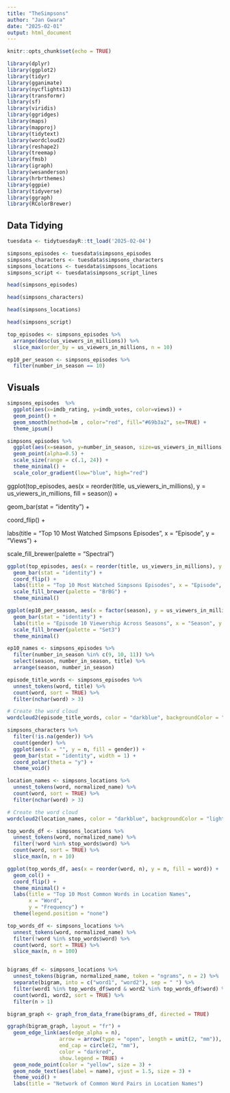 ```yaml
---
title: "TheSimpsons"
author: "Jan Gwara"
date: "2025-02-01"
output: html_document
---
```


```r
knitr::opts_chunk$set(echo = TRUE)
```

```r
library(dplyr)
library(ggplot2)
library(tidyr)
library(gganimate)
library(nycflights13)
library(transformr)
library(sf)
library(viridis)
library(ggridges)
library(maps)
library(mapproj)
library(tidytext)
library(wordcloud2)
library(reshape2)
library(treemap)
library(fmsb)
library(igraph)
library(wesanderson)
library(hrbrthemes)
library(ggpie)
library(tidyverse)
library(ggraph)
library(RColorBrewer)
```

## Data Tidying

```r
tuesdata <- tidytuesdayR::tt_load('2025-02-04')

```

```r
simpsons_episodes <- tuesdata$simpsons_episodes
simpsons_characters <- tuesdata$simpsons_characters
simpsons_locations <- tuesdata$simpsons_locations
simpsons_script <- tuesdata$simpsons_script_lines
```

```r
head(simpsons_episodes)
```

```r
head(simpsons_characters)
```

```r
head(simpsons_locations)
```

```r
head(simpsons_script)
```

```r
top_episodes <- simpsons_episodes %>%
  arrange(desc(us_viewers_in_millions)) %>%
  slice_max(order_by = us_viewers_in_millions, n = 10)
```

```r
ep10_per_season <- simpsons_episodes %>%
  filter(number_in_season == 10)
```

## Visuals

```r
simpsons_episodes  %>% 
  ggplot(aes(x=imdb_rating, y=imdb_votes, color=views)) +
  geom_point() +
  geom_smooth(method=lm , color="red", fill="#69b3a2", se=TRUE) +
  theme_ipsum()
```

```r
simpsons_episodes %>%
  ggplot(aes(x=season, y=number_in_season, size=us_viewers_in_millions, color=imdb_rating)) +
  geom_point(alpha=0.5) +
  scale_size(range = c(.1, 24)) +
  theme_minimal() +
  scale_color_gradient(low="blue", high="red")
```

ggplot(top_episodes, aes(x = reorder(title, us_viewers_in_millions), y = us_viewers_in_millions, fill = season)) +

geom_bar(stat = "identity") +

coord_flip() +

labs(title = "Top 10 Most Watched Simpsons Episodes", x = "Episode", y = "Views") +

scale_fill_brewer(palette = "Spectral")

```r
ggplot(top_episodes, aes(x = reorder(title, us_viewers_in_millions), y = us_viewers_in_millions, fill = factor(season))) +
  geom_bar(stat = "identity") +
  coord_flip() +
  labs(title = "Top 10 Most Watched Simpsons Episodes", x = "Episode", y = "Viewers (millions)", fill = "Season") +
  scale_fill_brewer(palette = "BrBG") +
  theme_minimal()
```

```r
ggplot(ep10_per_season, aes(x = factor(season), y = us_viewers_in_millions, fill = factor(imdb_rating))) +
  geom_bar(stat = "identity") +
  labs(title = "Episode 10 Viewership Across Seasons", x = "Season", y = "Views") +
  scale_fill_brewer(palette = "Set3")
  theme_minimal()
```

```r
ep10_names <- simpsons_episodes %>%
  filter(number_in_season %in% c(9, 10, 11)) %>%
  select(season, number_in_season, title) %>%
  arrange(season, number_in_season)
```

```r
episode_title_words <- simpsons_episodes %>%
  unnest_tokens(word, title) %>%
  count(word, sort = TRUE) %>%
  filter(nchar(word) > 3)

# Create the word cloud
wordcloud2(episode_title_words, color = "darkblue", backgroundColor = "lightblue", size = 0.5)
```

```r
simpsons_characters %>%
  filter(!is.na(gender)) %>%
  count(gender) %>%
  ggplot(aes(x = "", y = n, fill = gender)) +
  geom_bar(stat = "identity", width = 1) +
  coord_polar(theta = "y") +
  theme_void()
```

```r
location_names <- simpsons_locations %>%
  unnest_tokens(word, normalized_name) %>%
  count(word, sort = TRUE) %>%
  filter(nchar(word) > 3)

# Create the word cloud
wordcloud2(location_names, color = "darkblue", backgroundColor = "lightblue", size = 0.6)
```

```r
top_words_df <- simpsons_locations %>%
  unnest_tokens(word, normalized_name) %>%
  filter(!word %in% stop_words$word) %>%
  count(word, sort = TRUE) %>%
  slice_max(n, n = 10)

ggplot(top_words_df, aes(x = reorder(word, n), y = n, fill = word)) +
  geom_col() +
  coord_flip() +
  theme_minimal() +
  labs(title = "Top 10 Most Common Words in Location Names",
       x = "Word",
       y = "Frequency") +
  theme(legend.position = "none")
```

```r
top_words_df <- simpsons_locations %>%
  unnest_tokens(word, normalized_name) %>%
  filter(!word %in% stop_words$word) %>%
  count(word, sort = TRUE) %>%
  slice_max(n, n = 100)


bigrams_df <- simpsons_locations %>%
  unnest_tokens(bigram, normalized_name, token = "ngrams", n = 2) %>%
  separate(bigram, into = c("word1", "word2"), sep = " ") %>%
  filter(word1 %in% top_words_df$word & word2 %in% top_words_df$word) %>%
  count(word1, word2, sort = TRUE) %>%
  filter(n > 1)

bigram_graph <- graph_from_data_frame(bigrams_df, directed = TRUE)

ggraph(bigram_graph, layout = "fr") +
  geom_edge_link(aes(edge_alpha = n), 
                 arrow = arrow(type = "open", length = unit(2, "mm")), 
                 end_cap = circle(2, "mm"),
                 color = "darkred",
                 show.legend = TRUE) +
  geom_node_point(color = "yellow", size = 3) +
  geom_node_text(aes(label = name), vjust = 1.5, size = 3) +
  theme_void() +
  labs(title = "Network of Common Word Pairs in Location Names")
```

